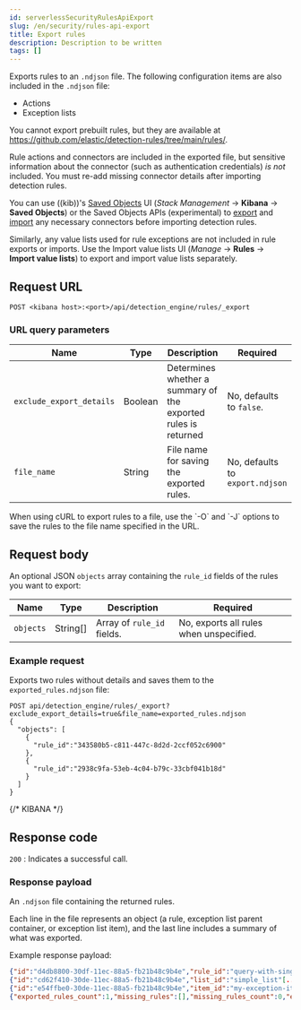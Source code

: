 ```yaml
---
id: serverlessSecurityRulesApiExport
slug: /en/security/rules-api-export
title: Export rules
description: Description to be written
tags: []
---
```


<div id="rules-api-export"></div>

Exports rules to an `.ndjson` file. The following configuration items are also included in the `.ndjson` file:

* Actions
* Exception lists

You cannot export prebuilt rules, but they are available at https://github.com/elastic/detection-rules/tree/main/rules/.

<DocCallOut title="Important" color="warning">

Rule actions and connectors are included in the exported file, but sensitive information about the connector (such as authentication credentials) _is not_ included. You must re-add missing connector details after importing detection rules.

You can use ((kib))'s [Saved Objects](((kibana-ref))/managing-saved-objects.html#managing-saved-objects-export-objects) UI (*Stack Management* -> **Kibana** -> **Saved Objects**) or the Saved Objects APIs (experimental) to [export](((kibana-ref))/saved-objects-api-export.html) and [import](((kibana-ref))/saved-objects-api-import.html) any necessary connectors before importing detection rules.

Similarly, any value lists used for rule exceptions are not included in rule exports or imports. Use the <DocLink id="serverlessSecurityValueListsExceptions" section="manage-value-lists">Import value lists</DocLink> UI (*Manage* -> **Rules** -> **Import value lists**) to export and import value lists separately.

</DocCallOut>

## Request URL

`POST <kibana host>:<port>/api/detection_engine/rules/_export`

### URL query parameters

| Name | Type | Description | Required |
|---|---|---|---|
| `exclude_export_details` | Boolean | Determines whether a summary of the exported rules is returned | No, defaults to `false`. |
| `file_name` | String | File name for saving the exported rules. | No, defaults to `export.ndjson` |

<DocCallOut title="Tip">
When using cURL to export rules to a file, use the `-O` and `-J` options
to save the rules to the file name specified in the URL.
</DocCallOut>

## Request body

An optional JSON `objects` array containing the `rule_id` fields of the rules
you want to export:

| Name | Type | Description | Required |
|---|---|---|---|
| `objects` | String[] | Array of `rule_id` fields. | No, exports all rules when unspecified. |

### Example request

Exports two rules without details and saves them to the `exported_rules.ndjson`
file:

```console
POST api/detection_engine/rules/_export?exclude_export_details=true&file_name=exported_rules.ndjson
{
  "objects": [
    {
      "rule_id":"343580b5-c811-447c-8d2d-2ccf052c6900"
    },
    {
      "rule_id":"2938c9fa-53eb-4c04-b79c-33cbf041b18d"
    }
  ]
}
```
{/* KIBANA */}

## Response code

`200` 
    : Indicates a successful call.

### Response payload

An `.ndjson` file containing the returned rules.

Each line in the file represents an object (a rule, exception list parent container, or exception list item), and the last line includes a summary of what was exported.

Example response payload:

```json
{"id":"d4db8800-30df-11ec-88a5-fb21b48c9b4e","rule_id":"query-with-single-exception-list"[....]} // Rule
{"id":"cd62f410-30de-11ec-88a5-fb21b48c9b4e","list_id":"simple_list"[...]} // Exception list parent container
{"id":"e54ffbe0-30de-11ec-88a5-fb21b48c9b4e","item_id":"my-exception-item","list_id":"simple_list"[...]} // Exception list item
{"exported_rules_count":1,"missing_rules":[],"missing_rules_count":0,"exported_exception_list_count":1,"exported_exception_list_item_count":1,"missing_exception_list_item_count":0,"missing_exception_list_items":[],"missing_exception_lists":[],"missing_exception_lists_count":0} // Export summary
```
